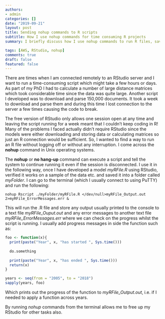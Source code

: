 ```yaml
---
authors:
- admin
categories: []
date: "2019-09-21"
layout: post
title: Sending nohup commands to R scripts
subtitle: How I use nohup commands for time consuming R projects
summary: I briefly discuss how I use nohup commands to run R files, save the errors and outputs to file

tags: [AWS, RStudio, nohup]
comments: true
draft: false
featured: false
---
```


There are times when I am connected remotely to an RStudio server and I want to run a time-consuming script which might take a few hours or days. As part of my PhD I had to calculate a number of large distance matrices which took considerable time since the data was quite large. Another script I developed was to download and parse 150,000 documents. It took a week to download and parse them and during this time I lost connection to the server a few times causing the code to break.

The free version of RStudio only allows one session open at any time and leaving the script running for a week meant that I couldn’t keep coding in R! Many of the problems I faced actually didn’t require RStudio since the models were either downloading and storing data or calculating matrices so just an R connection would be sufficient. So, I wanted to find a way to run an R file without logging off or without any interruption. I come across the **nohup** command in Unix operating systems.

The **nohup** or **no hang-up** command can execute a script and tell the system to continue running it even if the session is disconnected.
I use it in the following way, once I have developed a model *myRFile.R* using RStudio, verified it works on a sample of the data etc. and saved it into a folder called *myFolder*. I can go to the terminal (which I usually connect to using PuTTY) and run the following:

~~~
nohup Rscript ./myFolder/myRFile.R </dev/null>myRFile_Output.out 2>myRFile_ErrorMessages.err &
~~~

This will run the .R file and store any output usually printed to the console to a text file *myRFile_Ouput.out* and any error messages to another text file *myRFile_ErrorMessages.err* where we can check on the progress whilst the script is running. I usually add progress messages in side the function such as:

```R
foo <- function(x){
  print(paste("Year", x, "has started ", Sys.time()))
  
  do.something
  
  print(paste("Year", x, "has ended ", Sys.time()))
  return(x)
}

years <- seq(from = "2005", to = "2018")
sapply(years, foo)  
```
Which prints out the progress of the function to *myRFile_Output.out*, i.e. if I needed to apply a function across years.

By running *nohup* commands from the terminal allows me to free up my RStudio for other tasks also. 